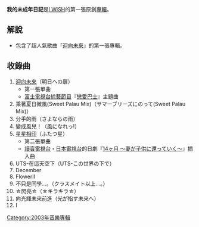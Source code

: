 {{Infobox Album |
| Name       = 我的未成年日記
| Type       = [[專輯|專輯]]
| Artist     = [[I_WiSH|I WiSH]]
| Released   = 2003年10月1日
| Recorded   = 
| Genre      = [[J-POP|J-POP]]
| Length     = 
| Label      = [[SME_Records|SME Records]]
| Producer   = 
| Reviews    = 
| Chart position= * 週間最高順位2位（[[公信榜|公信榜]]）
| Certification = 
| Last album = 
| This album = '''我的未成年日記'''<br/>（2003年）
| Next album = [[WISH_(I_WiSH)|WISH]]<br/>（2005年）
}}
{{japanese
| japanese = 伝えたい言葉 〜涙のおちる場所〜
| kana = つたえたいことば ～なみだのおちるばしょ～
| romaji = Tsutaetai Kotoba ～Namida no Ochiru Basho～
}}
'''我的未成年日記'''是[[I_WiSH|I WiSH]]的第一張原創[[專輯|專輯]]。

== 解說 ==
* 包含了超人氣歌曲「[[迎向未來|迎向未來]]」的第一張專輯。

== 收錄曲 ==
# [[迎向未來|迎向未來]]（明日への扉）
#*第一張單曲
#*[[富士電視台|富士電視台]][[綜藝節目|綜藝節目]]『[[戀愛巴士|戀愛巴士]]』主題曲
# 乘著夏日微風(Sweet Palau Mix)（サマーブリーズにのって(Sweet Palau Mix)）
# 分手的雨（さよならの雨）
# 變成風兒！（風になれっ!）
# [[星星相印|星星相印]]（ふたつ星）
#*第二張單曲
#*[[讀賣電視台|讀賣電視台]]・[[日本電視台|日本電視台]]的日劇『[[14ヶ月|14ヶ月 〜妻が子供に還っていく〜]]』插入曲
# UTS-在這天空下（UTS-この世界の下で）
# December
# FlowerII
# 不只是同學…。（クラスメイト以上…。）
# ☆閃亮☆（☆キラキラ☆）
# 向光輝未來前進（光が指す未来へ）
# I

[[Category:2003年音樂專輯|Category:2003年音樂專輯]]

{{I WiSH}}